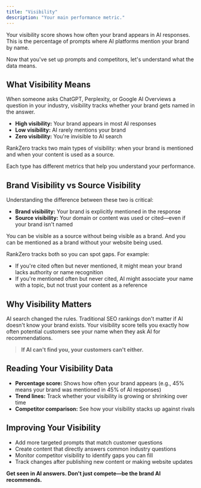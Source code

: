 ```yaml
---
title: "Visibility"
description: "Your main performance metric."
---
```


Your visibility score shows how often your brand appears in AI responses. This is the percentage of prompts where AI platforms mention your brand by name.

Now that you've set up prompts and competitors, let's understand what the data means.

## What Visibility Means

When someone asks ChatGPT, Perplexity, or Google AI Overviews a question in your industry, visibility tracks whether your brand gets named in the answer.

- **High visibility:** Your brand appears in most AI responses
- **Low visibility:** AI rarely mentions your brand
- **Zero visibility:** You're invisible to AI search

RankZero tracks two main types of visibility: when your brand is mentioned and when your content is used as a source.

Each type has different metrics that help you understand your performance.

## Brand Visibility vs Source Visibility

Understanding the difference between these two is critical:

- **Brand visibility:** Your brand is explicitly mentioned in the response
- **Source visibility:** Your domain or content was used or cited—even if your brand isn't named

You can be visible as a source without being visible as a brand. And you can be mentioned as a brand without your website being used.

RankZero tracks both so you can spot gaps. For example:

- If you're cited often but never mentioned, it might mean your brand lacks authority or name recognition
- If you're mentioned often but never cited, AI might associate your name with a topic, but not trust your content as a reference

## Why Visibility Matters

AI search changed the rules. Traditional SEO rankings don't matter if AI doesn't know your brand exists. Your visibility score tells you exactly how often potential customers see your name when they ask AI for recommendations.

> **If AI can't find you, your customers can't either.**

## Reading Your Visibility Data

- **Percentage score:** Shows how often your brand appears (e.g., 45% means your brand was mentioned in 45% of AI responses)
- **Trend lines:** Track whether your visibility is growing or shrinking over time
- **Competitor comparison:** See how your visibility stacks up against rivals

## Improving Your Visibility

- Add more targeted prompts that match customer questions
- Create content that directly answers common industry questions
- Monitor competitor visibility to identify gaps you can fill
- Track changes after publishing new content or making website updates

**Get seen in AI answers. Don't just compete—be the brand AI recommends.**